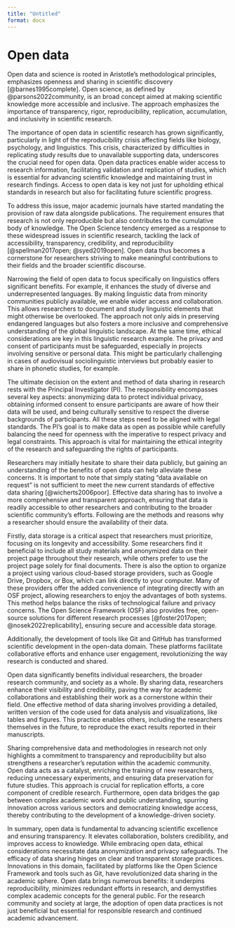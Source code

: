 ```yaml
---
title: "Untitled"
format: docx
---
```


# Open data 

Open data and science is rooted in Aristotle's methodological principles, emphasizes openness and sharing in scientific discovery [@barnes1995complete].
Open science, as defined by @parsons2022community, is an broad concept aimed at making scientific knowledge more accessible and inclusive. 
The approach emphasizes the importance of transparency, rigor, reproducibility, replication, accumulation, and inclusivity in scientific research. 

The importance of open data in scientific research has grown significantly, particularly in light of the reproducibility crisis affecting fields like biology, psychology, and linguistics. 
This crisis, characterized by difficulties in replicating study results due to unavailable supporting data, underscores the crucial need for open data. 
Open data practices enable wider access to research information, facilitating validation and replication of studies, which is essential for advancing scientific knowledge and maintaining trust in research findings.
Access to open data is key not just for upholding ethical standards in research but also for facilitating future scientific progress. 

To address this issue, major academic journals have started mandating the provision of raw data alongside publications. 
The requirement ensures that research is not only reproducible but also contributes to the cumulative body of knowledge. 
The Open Science tendency emerged as a response to these widespread issues in scientific research, tackling the lack of accessibility, transparency, credibility, and reproducibility [@spellman2017open; @syed2019open].
Open data thus becomes a cornerstone for researchers striving to make meaningful contributions to their fields and the broader scientific discourse. 

Narrowing the field of open data to focus specifically on linguistics offers significant benefits. 
For example, it enhances the study of diverse and underrepresented languages. 
By making linguistic data from minority communities publicly available, we enable wider access and collaboration. 
This allows researchers to document and study linguistic elements that might otherwise be overlooked.
The approach not only aids in preserving endangered languages but also fosters a more inclusive and comprehensive understanding of the global linguistic landscape. 
At the same time, ethical considerations are key in this linguistic research example. 
The privacy and consent of participants must be safeguarded, especially in projects involving sensitive or personal data. 
This might be particularly challenging in cases of audiovisual sociolinguistic interviews but probably easier to share in phonetic studies, for example.

The ultimate decision on the extent and method of data sharing in research rests with the Principal Investigator (PI). 
The responsibility encompasses several key aspects: anonymizing data to protect individual privacy, obtaining informed consent to ensure participants are aware of how their data will be used, and being culturally sensitive to respect the diverse backgrounds of participants. 
All these steps need to be aligned with legal standards. 
The PI's goal is to make data as open as possible while carefully balancing the need for openness with the imperative to respect privacy and legal constraints. This approach is vital for maintaining the ethical integrity of the research and safeguarding the rights of participants.

Researchers may initially hesitate to share their data publicly, but gaining an understanding of the benefits of open data can help alleviate these concerns. 
It is important to note that simply stating "data available on request" is not sufficient to meet the new current standards of effective data sharing [@wicherts2006poor]. 
Effective data sharing  has to involve a more comprehensive and transparent approach, ensuring that data is readily accessible to other researchers and contributing to the broader scientific community's efforts.
Following are the methods and reasons why a researcher should ensure the availability of their data.

Firstly, data storage is a critical aspect that researchers must prioritize, focusing on its longevity and accessibility. 
Some researchers find it beneficial to include all study materials and anonymized data on their project page throughout their research, while others prefer to use the project page solely for final documents. 
There is also the option to organize a project using various cloud-based storage providers, such as Google Drive, Dropbox, or Box, which can link directly to your computer.
Many of these providers offer the added convenience of integrating directly with an OSF project, allowing researchers to enjoy the advantages of both systems. 
This method helps balance the risks of technological failure and privacy concerns. 
The Open Science Framework (OSF) also provides free, open-source solutions for different research processes [@foster2017open; @nosek2022replicability], ensuring secure and accessible data storage.

Additionally, the development of tools like Git and GitHub has transformed scientific development in the open-data domain.
These platforms facilitate collaborative efforts and enhance user engagement, revolutionizing the way research is conducted and shared.

Open data significantly benefits individual researchers, the broader research community, and society as a whole. 
By sharing data, researchers enhance their visibility and credibility, paving the way for academic collaborations and establishing their work as a cornerstone within their field. 
One effective method of data sharing involves providing a detailed, written version of the code used for data analysis and visualizations, like tables and figures. 
This practice enables others, including the researchers themselves in the future, to reproduce the exact results reported in their manuscripts.

Sharing comprehensive data and methodologies in research not only highlights a commitment to transparency and reproducibility but also strengthens a researcher's reputation within the academic community. 
Open data acts as a catalyst, enriching the training of new researchers, reducing unnecessary experiments, and ensuring data preservation for future studies. 
This approach is crucial for replication efforts, a core component of credible research. 
Furthermore, open data bridges the gap between complex academic work and public understanding, spurring innovation across various sectors and democratizing knowledge access, thereby contributing to the development of a knowledge-driven society.

In summary, open data is fundamental to advancing scientific excellence and ensuring transparency. 
It elevates collaboration, bolsters credibility, and improves access to knowledge. 
While embracing open data, ethical considerations necessitate data anonymization and privacy safeguards. 
The efficacy of data sharing hinges on clear and transparent storage practices. 
Innovations in this domain, facilitated by platforms like the Open Science Framework and tools such as Git, have revolutionized data sharing in the academic sphere. 
Open data brings numerous benefits: it underpins reproducibility, minimizes redundant efforts in research, and demystifies complex academic concepts for the general public. 
For the research community and society at large, the adoption of open data practices is not just beneficial but essential for responsible research and continued academic advancement.


